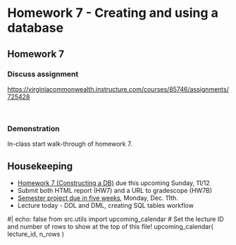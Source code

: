 
# Homework 7 - Creating and using a database

## Homework 7

### Discuss assignment

<https://virginiacommonwealth.instructure.com/courses/85746/assignments/725428>

<p>&nbsp;</p>

### Demonstration

In-class start walk-through of homework 7.





## Housekeeping

- [Homework 7 (Constructing a DB)](https://virginiacommonwealth.instructure.com/courses/85746/assignments/725428) due this upcoming Sunday, 11/12
- Submit both HTML report (HW7) and a URL to gradescope (HW7B)
- [Semester project due in five weeks](https://virginiacommonwealth.instructure.com/courses/85746/pages/semester-project-overview-project-due-monday-12-slash-11), Monday, Dec. 11th.
- Lecture today - DDL and DML, creating SQL tables workflow

#| echo: false
from src.utils import upcoming_calendar
# Set the lecture ID and number of rows to show at the top of this file!
upcoming_calendar( lecture_id, n_rows )
